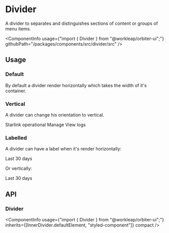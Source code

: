 
<Meta
    title="Components/Divider"
    id="divider"
/>

# Divider

<Tagline>A divider to separates and distinguishes sections of content or groups of menu items.</Tagline>

<ComponentInfo
    usage={"import { Divider } from \"@workleap/orbiter-ui\";"}
    githubPath="/packages/components/src/divider/src"
/>

## Usage

### Default

By default a divider render horizontally which takes the width of it's container.

<Preview>
    <Story name="horizontal">
        <Divider />
    </Story>
</Preview>

### Vertical

A divider can change his orientation to vertical.

<Preview>
    <Story name="vertical">
        <Flex>
            <Dot color="--o-ui-moss-600">Starlink operational</Dot>
            <Divider orientation="vertical" />
            <TextLink href="#">Manage</TextLink>
            <Divider orientation="vertical" />
            <TextLink href="#">View logs</TextLink>
        </Flex>
    </Story>
</Preview>

### Labelled

A divider can have a label when it's render horizontally:

<Preview>
    <Story name="labelled horizontally">
        <Divider>Last 30 days</Divider>
    </Story>
</Preview>

Or vertically:

<Preview>
    <Story name="labelled vertically">
        <Div height="150px">
            <Divider orientation="vertical">Last 30 days</Divider>
        </Div>
    </Story>
</Preview>

## API

### Divider

<ComponentInfo
    usage={"import { Divider } from \"@workleap/orbiter-ui\";"}
    inherits={[InnerDivider.defaultElement, "styled-component"]}
    compact
/>

<ArgsTable of={InnerDivider} sort="alpha" />
